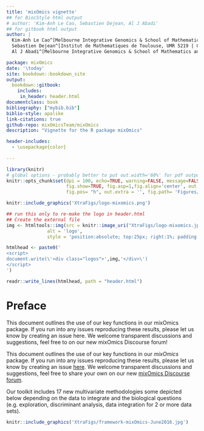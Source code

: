 ```yaml
--- 
title: 'mixOmics vignette'
## for BiocStyle html output
# author: 'Kim-Anh Le Cao, Sebastien Dejean, Al J Abadi'
## for gitbook html output
author: |
  Kim-Anh Le Cao^[Melbourne Integrative Genomics & School of Mathematics and Statistics, The University of Melbourne],
  Sebastien Dejean^[Institut de Mathematiques de Toulouse, UMR 5219 | CNRS and Universite de Toulouse, France],
  Al J Abadi^[Melbourne Integrative Genomics & School of Mathematics and Statistics, The University of Melbourne]

package: mixOmics
date: '\today'
site: bookdown::bookdown_site
output: 
  bookdown::gitbook:
    includes:
     in_header: header.html
documentclass: book
bibliography: ["mybib.bib"]
biblio-style: apalike
link-citations: true
github-repo: mixOmicsTeam/mixOmics
description: "Vignette for the R package mixOmics"

header-includes:
  - \usepackage{color}
  
---
```

```r
library(knitr)
# global options - probably better to put out.width='60%' for pdf output
knitr::opts_chunk$set(dpi = 100, echo=TRUE, warning=FALSE, message=FALSE, eval = TRUE, cache=TRUE,
                      fig.show=TRUE, fig.asp=1,fig.align='center', out.width = '75%',
                      fig.pos= "h", out.extra = '', fig.path= 'Figures/')
```

```r
knitr::include_graphics('XtraFigs/logo-mixomics.png')
```

```r
## run this only to re-make the logo in header.html
## Create the external file
img <- htmltools::img(src = knitr::image_uri("XtraFigs/logo-mixomics.jpg"),
               alt = 'logo',
               style = 'position:absolute; top:25px; right:1%; padding:10px;z-index:200;')

htmlhead <- paste0('
<script>
document.write(\'<div class="logos">',img,'</div>\')
</script>
')

readr::write_lines(htmlhead, path = "header.html")
```

# Preface {-}

This document outlines the use of our key functions in our mixOmics package. If you run into any issues reproducing these results, please let us know by creating an issue here. We welcome transparent discussions and suggestions, feel free to on our new mixOmics Discourse forum!

This document outlines the use of our key functions in our _mixOmics_ package. If you run into any issues reproducing these results, please let us know by creating an issue [here](https://github.com/mixOmicsTeam/Bookdown/issues). We welcome transparent discussions and suggestions, feel free to share your own on our new [mixOmics Discourse forum](https://mixomics-users.discourse.group/).

Our toolkit includes 17 new multivariate methodologies some depicted below depending on the data to integrate and the biological questions (e.g. exploration, discriminant analysis, data integration for 2 or more data sets).

```r
knitr::include_graphics('XtraFigs/framework-mixOmics-June2016.jpg')
```
